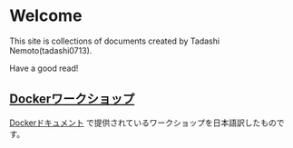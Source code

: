 # Welcome

This site is collections of documents created by Tadashi Nemoto(tadashi0713).

Have a good read!

## [Dockerワークショップ](/docker-workshop-ja/01_overview)

[Dockerドキュメント](https://docs.docker.com/get-started/workshop/) で提供されているワークショップを日本語訳したものです。
